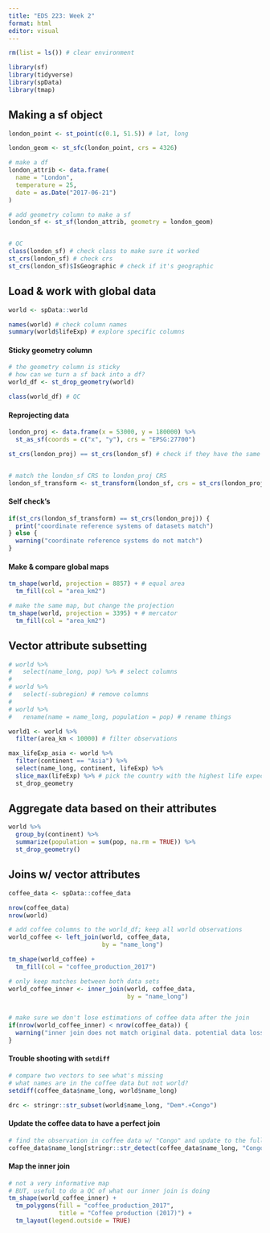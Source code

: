 ```yaml
---
title: "EDS 223: Week 2"
format: html
editor: visual
---
```


```r
rm(list = ls()) # clear environment
```

```r
library(sf)
library(tidyverse)
library(spData)
library(tmap)
```

## Making a sf object 

```r
london_point <- st_point(c(0.1, 51.5)) # lat, long

london_geom <- st_sfc(london_point, crs = 4326)

# make a df
london_attrib <- data.frame(
  name = "London", 
  temperature = 25, 
  date = as.Date("2017-06-21")
)

# add geometry column to make a sf
london_sf <- st_sf(london_attrib, geometry = london_geom)


# QC
class(london_sf) # check class to make sure it worked 
st_crs(london_sf) # check crs
st_crs(london_sf)$IsGeographic # check if it's geographic
```

## Load & work with global data

```r
world <- spData::world

names(world) # check column names
summary(world$lifeExp) # explore specific columns
```

#### Sticky geometry column

```r
# the geometry column is sticky 
# how can we turn a sf back into a df?
world_df <- st_drop_geometry(world)

class(world_df) # QC
```

#### Reprojecting data

```r
london_proj <- data.frame(x = 53000, y = 180000) %>% 
  st_as_sf(coords = c("x", "y"), crs = "EPSG:27700")

st_crs(london_proj) == st_crs(london_sf) # check if they have the same crs


# match the london_sf CRS to london_proj CRS
london_sf_transform <- st_transform(london_sf, crs = st_crs(london_proj)) 
```

#### Self check's

```r
if(st_crs(london_sf_transform) == st_crs(london_proj)) {
  print("coordinate reference systems of datasets match")
} else {
  warning("coordinate reference systems do not match")
}
```

#### Make & compare global maps

```r
tm_shape(world, projection = 8857) + # equal area
  tm_fill(col = "area_km2")
```

```r
# make the same map, but change the projection
tm_shape(world, projection = 3395) + # mercator
  tm_fill(col = "area_km2")
```

## Vector attribute subsetting 

```r
# world %>% 
#   select(name_long, pop) %>% # select columns
#   
# world %>% 
#   select(-subregion) # remove columns 
# 
# world %>% 
#   rename(name = name_long, population = pop) # rename things 
```

```r
world1 <- world %>% 
  filter(area_km < 10000) # filter observations
```

```r
max_lifeExp_asia <- world %>% 
  filter(continent == "Asia") %>% 
  select(name_long, continent, lifeExp) %>% 
  slice_max(lifeExp) %>% # pick the country with the highest life expectancy 
  st_drop_geometry
```

## Aggregate data based on their attributes

```r
world %>% 
  group_by(continent) %>% 
  summarize(population = sum(pop, na.rm = TRUE)) %>% 
  st_drop_geometry()
```

## Joins w/ vector attributes

```r
coffee_data <- spData::coffee_data
```

```r
nrow(coffee_data)
nrow(world)
```

```r
# add coffee columns to the world_df; keep all world observations
world_coffee <- left_join(world, coffee_data, 
                          by = "name_long")
```

```r
tm_shape(world_coffee) +
  tm_fill(col = "coffee_production_2017")
```

```r
# only keep matches between both data sets
world_coffee_inner <- inner_join(world, coffee_data, 
                                 by = "name_long")


# make sure we don't lose estimations of coffee data after the join
if(nrow(world_coffee_inner) < nrow(coffee_data)) {
  warning("inner join does not match original data. potential data loss")
}
```

#### Trouble shooting with `setdiff`

```r
# compare two vectors to see what's missing 
# what names are in the coffee data but not world?
setdiff(coffee_data$name_long, world$name_long)
```

```r
drc <- stringr::str_subset(world$name_long, "Dem*.+Congo")
```

#### Update the coffee data to have a perfect join

```r
# find the observation in coffee data w/ "Congo" and update to the full name
coffee_data$name_long[stringr::str_detect(coffee_data$name_long, "Congo")] <- drc
```

#### Map the inner join 

```r
# not a very informative map
# BUT, useful to do a QC of what our inner join is doing
tm_shape(world_coffee_inner) + 
  tm_polygons(fill = "coffee_production_2017", 
              title = "Coffee production (2017)") +
  tm_layout(legend.outside = TRUE)
```














